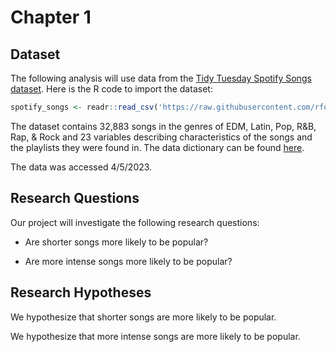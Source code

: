 # Chapter 1 {.unnumbered}

## Dataset

The following analysis will use data from the [Tidy Tuesday Spotify Songs dataset](https://github.com/rfordatascience/tidytuesday/blob/master/data/2020/2020-01-21/readme.md). Here is the R code to import the dataset:

```r
spotify_songs <- readr::read_csv('https://raw.githubusercontent.com/rfordatascience/tidytuesday/master/data/2020/2020-01-21/spotify_songs.csv', show_col_types = FALSE)
```

The dataset contains 32,883 songs in the genres of EDM, Latin, Pop, R&B, Rap, & Rock and 23 variables describing characteristics of the songs and the playlists they were found in. The data dictionary can be found [here](https://github.com/rfordatascience/tidytuesday/blob/master/data/2020/2020-01-21/readme.md#data-dictionary).

The data was accessed 4/5/2023.

## Research Questions

Our project will investigate the following research questions:

-   Are shorter songs more likely to be popular?

-   Are more intense songs more likely to be popular?

## Research Hypotheses

We hypothesize that shorter songs are more likely to be popular.

We hypothesize that more intense songs are more likely to be popular.
